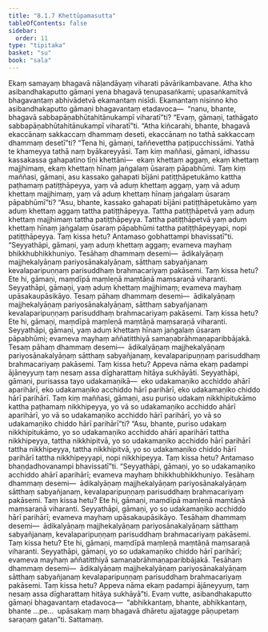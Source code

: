 ```yaml
---
title: "8.1.7 Khettūpamasutta"
tableOfContents: false
sidebar:
  order: 11
type: "tipitaka"
basket: "su"
book: "sala"
---
```



<DynamicBreadcrumb />

<Division number="359" book="sala">

<Paragraph number="1572" book="sala">
Ekaṃ samayaṃ bhagavā nāḷandāyaṃ viharati pāvārikambavane. Atha kho asibandhakaputto gāmaṇi yena bhagavā tenupasaṅkami; upasaṅkamitvā bhagavantaṃ abhivādetvā ekamantaṃ nisīdi. Ekamantaṃ nisinno kho asibandhakaputto gāmaṇi bhagavantaṃ etadavoca—  “nanu, bhante, bhagavā sabbapāṇabhūtahitānukampī viharatī”ti? “Evaṃ, gāmaṇi, tathāgato sabbapāṇabhūtahitānukampī viharatī”ti. “Atha kiñcarahi, bhante, bhagavā ekaccānaṃ sakkaccaṃ dhammaṃ deseti, ekaccānaṃ no tathā sakkaccaṃ dhammaṃ desetī”ti? “Tena hi, gāmaṇi, taññevettha paṭipucchissāmi. Yathā te khameyya tathā naṃ byākareyyāsi. Taṃ kiṃ maññasi, gāmaṇi, idhassu kassakassa gahapatino tīṇi khettāni—  ekaṃ khettaṃ aggaṃ, ekaṃ khettaṃ majjhimaṃ, ekaṃ khettaṃ hīnaṃ jaṅgalaṃ ūsaraṃ pāpabhūmi. Taṃ kiṃ maññasi, gāmaṇi, asu kassako gahapati bījāni patiṭṭhāpetukāmo kattha paṭhamaṃ patiṭṭhāpeyya, yaṃ vā aduṃ khettaṃ aggaṃ, yaṃ vā aduṃ khettaṃ majjhimaṃ, yaṃ vā aduṃ khettaṃ hīnaṃ jaṅgalaṃ ūsaraṃ pāpabhūmī”ti? “Asu, bhante, kassako gahapati bījāni patiṭṭhāpetukāmo yaṃ aduṃ khettaṃ aggaṃ tattha patiṭṭhāpeyya. Tattha patiṭṭhāpetvā yaṃ aduṃ khettaṃ majjhimaṃ tattha patiṭṭhāpeyya. Tattha patiṭṭhāpetvā yaṃ aduṃ khettaṃ hīnaṃ jaṅgalaṃ ūsaraṃ pāpabhūmi tattha patiṭṭhāpeyyapi, nopi patiṭṭhāpeyya. Taṃ kissa hetu? Antamaso gobhattampi bhavissatī”ti.
</Paragraph>

<Paragraph number="1573" book="sala">
“Seyyathāpi, gāmaṇi, yaṃ aduṃ khettaṃ aggaṃ; evameva mayhaṃ bhikkhubhikkhuniyo. Tesāhaṃ dhammaṃ desemi—  ādikalyāṇaṃ majjhekalyāṇaṃ pariyosānakalyāṇaṃ, sātthaṃ sabyañjanaṃ kevalaparipuṇṇaṃ parisuddhaṃ brahmacariyaṃ pakāsemi. Taṃ kissa hetu? Ete hi, gāmaṇi, maṃdīpā maṃleṇā maṃtāṇā maṃsaraṇā viharanti. Seyyathāpi, gāmaṇi, yaṃ aduṃ khettaṃ majjhimaṃ; evameva mayhaṃ upāsakaupāsikāyo. Tesaṃ pāhaṃ dhammaṃ desemi—  ādikalyāṇaṃ majjhekalyāṇaṃ pariyosānakalyāṇaṃ, sātthaṃ sabyañjanaṃ kevalaparipuṇṇaṃ parisuddhaṃ brahmacariyaṃ pakāsemi. Taṃ kissa hetu? Ete hi, gāmaṇi, maṃdīpā maṃleṇā maṃtāṇā maṃsaraṇā viharanti. Seyyathāpi, gāmaṇi, yaṃ aduṃ khettaṃ hīnaṃ jaṅgalaṃ ūsaraṃ pāpabhūmi; evameva mayhaṃ aññatitthiyā samaṇabrāhmaṇaparibbājakā. Tesaṃ pāhaṃ dhammaṃ desemi—  ādikalyāṇaṃ majjhekalyāṇaṃ pariyosānakalyāṇaṃ sātthaṃ sabyañjanaṃ, kevalaparipuṇṇaṃ parisuddhaṃ brahmacariyaṃ pakāsemi. Taṃ kissa hetu? Appeva nāma ekaṃ padampi ājāneyyuṃ taṃ nesaṃ assa dīgharattaṃ hitāya sukhāyāti.
</Paragraph>

<Paragraph number="1574" book="sala">
Seyyathāpi, gāmaṇi, purisassa tayo udakamaṇikā—  eko udakamaṇiko acchiddo ahārī aparihārī, eko udakamaṇiko acchiddo hārī parihārī, eko udakamaṇiko chiddo hārī parihārī. Taṃ kiṃ maññasi, gāmaṇi, asu puriso udakaṃ nikkhipitukāmo kattha paṭhamaṃ nikkhipeyya, yo vā so udakamaṇiko acchiddo ahārī aparihārī, yo vā so udakamaṇiko acchiddo hārī parihārī, yo vā so udakamaṇiko chiddo hārī parihārī”ti? “Asu, bhante, puriso udakaṃ nikkhipitukāmo, yo so udakamaṇiko acchiddo ahārī aparihārī tattha nikkhipeyya, tattha nikkhipitvā, yo so udakamaṇiko acchiddo hārī parihārī tattha nikkhipeyya, tattha nikkhipitvā, yo so udakamaṇiko chiddo hārī parihārī tattha nikkhipeyyapi, nopi nikkhipeyya. Taṃ kissa hetu? Antamaso bhaṇḍadhovanampi bhavissatī”ti.
</Paragraph>

<Paragraph number="1575" book="sala">
“Seyyathāpi, gāmaṇi, yo so udakamaṇiko acchiddo ahārī aparihārī; evameva mayhaṃ bhikkhubhikkhuniyo. Tesāhaṃ dhammaṃ desemi—  ādikalyāṇaṃ majjhekalyāṇaṃ pariyosānakalyāṇaṃ sātthaṃ sabyañjanaṃ, kevalaparipuṇṇaṃ parisuddhaṃ brahmacariyaṃ pakāsemi. Taṃ kissa hetu? Ete hi, gāmaṇi, maṃdīpā maṃleṇā maṃtāṇā maṃsaraṇā viharanti. Seyyathāpi, gāmaṇi, yo so udakamaṇiko acchiddo hārī parihārī; evameva mayhaṃ upāsakaupāsikāyo. Tesāhaṃ dhammaṃ desemi—  ādikalyāṇaṃ majjhekalyāṇaṃ pariyosānakalyāṇaṃ sātthaṃ sabyañjanaṃ, kevalaparipuṇṇaṃ parisuddhaṃ brahmacariyaṃ pakāsemi. Taṃ kissa hetu? Ete hi, gāmaṇi, maṃdīpā maṃleṇā maṃtāṇā maṃsaraṇā viharanti. Seyyathāpi, gāmaṇi, yo so udakamaṇiko chiddo hārī parihārī; evameva mayhaṃ aññatitthiyā samaṇabrāhmaṇaparibbājakā. Tesāhaṃ dhammaṃ desemi—  ādikalyāṇaṃ majjhekalyāṇaṃ pariyosānakalyāṇaṃ sātthaṃ sabyañjanaṃ kevalaparipuṇṇaṃ parisuddhaṃ brahmacariyaṃ pakāsemi. Taṃ kissa hetu? Appeva nāma ekaṃ padampi ājāneyyuṃ, taṃ nesaṃ assa dīgharattaṃ hitāya sukhāyā”ti.
</Paragraph>

<Paragraph number="1576" book="sala">
Evaṃ vutte, asibandhakaputto gāmaṇi bhagavantaṃ etadavoca—  “abhikkantaṃ, bhante, abhikkantaṃ, bhante …pe…  upāsakaṃ maṃ bhagavā dhāretu ajjatagge pāṇupetaṃ saraṇaṃ gatan”ti.

</Paragraph>
</Division>

<Paragraph number="1577" type="center" book="sala">
Sattamaṃ.
</Paragraph>